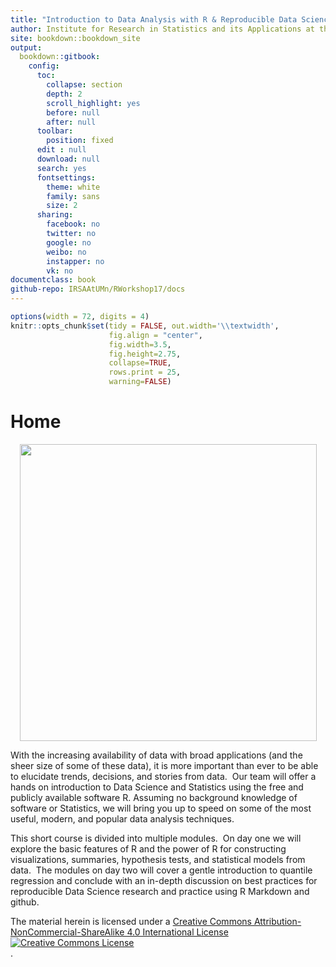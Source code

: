 ```yaml
--- 
title: "Introduction to Data Analysis with R & Reproducible Data Science"
author: Institute for Research in Statistics and its Applications at the University of Minnesota
site: bookdown::bookdown_site
output: 
  bookdown::gitbook:
    config:
      toc:
        collapse: section
        depth: 2
        scroll_highlight: yes
        before: null
        after: null
      toolbar:
        position: fixed
      edit : null
      download: null
      search: yes
      fontsettings:
        theme: white
        family: sans
        size: 2
      sharing:
        facebook: no
        twitter: no
        google: no
        weibo: no
        instapper: no
        vk: no  
documentclass: book
github-repo: IRSAAtUMn/RWorkshop17/docs
---
```


```r
options(width = 72, digits = 4)
knitr::opts_chunk$set(tidy = FALSE, out.width='\\textwidth',
                      fig.align = "center",
                      fig.width=3.5,
                      fig.height=2.75,
                      collapse=TRUE,
                      rows.print = 25,
                      warning=FALSE)
```


#  Home {-}





<center>
<div class="image">
<img src="images/data-transfer-vector.jpg" style="width: 475px"/>
</div>
</center>

With the increasing availability of data with broad applications (and the sheer size of some of these data), it is more important than ever to be able to elucidate trends, decisions, and stories from data.  Our team will offer a hands on introduction to Data Science and Statistics using the free and publicly available software R. Assuming no background knowledge of software or Statistics, we will bring you up to speed on some of the most useful, modern, and popular data analysis techniques.

This short course is divided into multiple modules.  On day one we will explore the basic features of R and the power of R for constructing visualizations, summaries, hypothesis tests, and statistical models from data.  The modules on day two will cover a gentle introduction to quantile regression and conclude with an in-depth discussion on best practices for reproducible Data Science research and practice using R Markdown and github.

The material herein is licensed under a <a rel="license" href="http://creativecommons.org/licenses/by-nc-sa/4.0/">Creative Commons Attribution-NonCommercial-ShareAlike 4.0 International License<br /><img alt="Creative Commons License" style="border-width:0" src="https://i.creativecommons.org/l/by-nc-sa/4.0/88x31.png" /></a><br /></a>.
<br>


